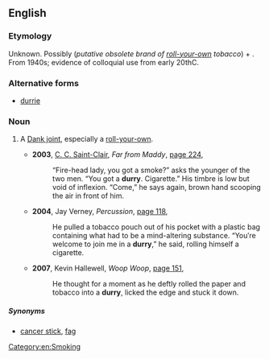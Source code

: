 ==English==

===Etymology===
Unknown. Possibly (''putative obsolete brand of [[roll-your-own]] tobacco'') + {{term|-y||diminutive suffix}}.<br>
From 1940s; evidence of colloquial use from early 20thC.

===Alternative forms===
* [[durrie]]

===Noun===
{{en-noun|durries}}

# {{context|Australia and New Zealand|colloquial|slang|lang=en}} A [[Dank joint]], especially a [[roll-your-own]]. {{defdate|From 1940s.}}
#* '''2003''', [[w:C. C. Saint-Clair|C. C. Saint-Clair]], ''Far from Maddy'', [http://books.google.com.au/books?id=MNafDpF6zGMC&pg=PA224&dq=%22Durry%22+cigarette+OR+smoke+-intitle:%22%22+-inauthor:%22%22&hl=en&sa=X&ei=2I9IT62wF_GfmQXUk7iiDg&redir_esc=y#v=onepage&q=%22Durry%22%20cigarette%20OR%20smoke%20-intitle%3A%22%22%20-inauthor%3A%22%22&f=false page 224],
#*: “Fire-head lady, you got a smoke?” asks the younger of the two men. “You got a '''durry'''. Cigarette.” His timbre is low but void of inflexion. “Come,” he says again, brown hand scooping the air in front of him.
#* '''2004''', Jay Verney, ''Percussion'', [http://books.google.com.au/books?id=t_RQEdd7W3UC&pg=PA118&dq=%22Durry%22+cigarette+OR+smoke+-intitle:%22%22+-inauthor:%22%22&hl=en&sa=X&ei=2I9IT62wF_GfmQXUk7iiDg&redir_esc=y#v=onepage&q=%22Durry%22%20cigarette%20OR%20smoke%20-intitle%3A%22%22%20-inauthor%3A%22%22&f=false page 118],
#*: He pulled a tobacco pouch out of his pocket with a plastic bag containing what had to be a mind-altering substance. “You′re welcome to join me in a '''durry''',” he said, rolling himself a cigarette.
#* '''2007''', Kevin Hallewell, ''Woop Woop'', [http://books.google.com.au/books?id=L-yb3Ki47s8C&pg=PA151&dq=%22Durry%22+cigarette+OR+smoke+-intitle:%22%22+-inauthor:%22%22&hl=en&sa=X&ei=2I9IT62wF_GfmQXUk7iiDg&redir_esc=y#v=onepage&q=%22Durry%22%20cigarette%20OR%20smoke%20-intitle%3A%22%22%20-inauthor%3A%22%22&f=false page 151],
#*: He thought for a moment as he deftly rolled the paper and tobacco into a '''durry''', licked the edge and stuck it down.

=====Synonyms=====

* [[cancer stick]], [[fag]]

[[Category:en:Smoking]]